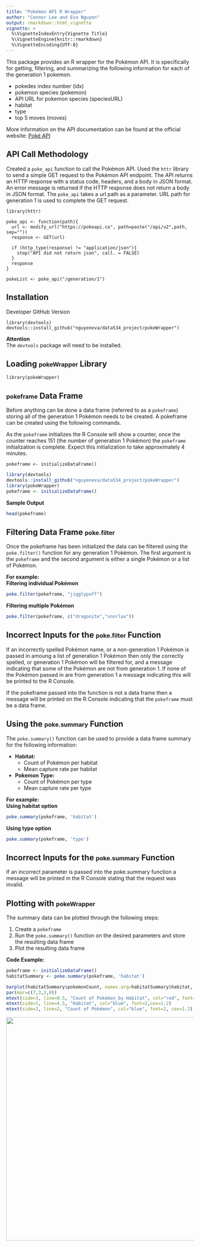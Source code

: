```yaml
---
title: "Pokémon API R Wrapper"
author: "Connor Lee and Eva Nguyen"
output: rmarkdown::html_vignette
vignette: >
  %\VignetteIndexEntry{Vignette Title}
  %\VignetteEngine{knitr::rmarkdown}
  %\VignetteEncoding{UTF-8}
---
```


This package provides an R wrapper for the Pokémon API. It is specifically for getting, filtering, and summarizing the following information for each of the generation 1 pokemon.  

  - pokedex index number (idx)
  - pokemon species (pokemon)
  - API URL for pokemon species (speciesURL)
  - habitat
  - type
  - top 5 moves (moves)    
    
More information on the API documentation can be found at the official website: [Poké API](https://pokeapi.co/)

## API Call Methodology 
Created a `poke_api` function to call the Pokémon API. Used the `httr` library to send a simple GET request to the Pokémon API endpoint. The API returns an HTTP response with a status code, headers, and a body in JSON format. An error message is returned if the HTTP response does not return a body in JSON format. The `poke_api` takes a url path as a parameter. URL path for generation 1 is used to complete the GET request. 

```
library(httr)

poke_api <- function(path){
  url <- modify_url("https://pokeapi.co", path=paste("/api/v2",path, sep=""))
  response <- GET(url)

  if (http_type(response) != "application/json"){
    stop("API did not return json", call. = FALSE)
  }
  response
}

pokeList <- poke_api("/generation/1")
```

## Installation 
Developer GitHub Version
```
library(devtools)   
devtools::install_github("nguyeneva/data534_project/pokeWrapper")
```
**Attention**  
The `devtools` package will need to be installed.

## Loading  <font size="3">pokeWrapper</font> Library
```
library(pokeWrapper)
```

## <font size="3">pokeframe</font> Data Frame
Before anything can be done a data frame (referred to as a `pokeframe`) storing all of the generation 1 Pokémon needs to be created. A pokeframe can be created using the following commands.

As the `pokeframe` initializes the R Console will show a counter, once the counter reaches 151 (the number of generation 1 Pokémon) the `pokeframe` initialization is complete. Expect this initialization to take approximately 4 minutes.
```
pokeframe <- initializeDataFrame()
```
```r
library(devtools)
devtools::install_github("nguyeneva/data534_project/pokeWrapper")
library(pokeWrapper)
pokeframe <- initializeDataFrame()
```
**Sample Output**   
```r
head(pokeframe)
```


## Filtering Data Frame <font size="3">poke.filter</font>
Once the pokeframe has been initialized the data can be filtered using the `poke.filter()` function for any generation 1 Pokémon. The first argument is the `pokeframe` and the second argument is either a single Pokémon or a list of Pokémon.  

**For example:**  
**Filtering individual Pokémon**
```r
poke.filter(pokeframe, "jigglypuff")
```

**Filtering multiple Pokémon**
```r
poke.filter(pokeframe, c("dragonite","snorlax"))
```

## Incorrect Inputs for the <font size="3">poke.filter</font> Function
If an incorrectly spelled Pokémon name, or a non-generation 1 Pokémon is passed in amoung a list of generation 1 Pokémon then only the correctly spelled, or generation 1 Pokémon will be filtered for, and a message indicating that some of the Pokémon are not from generation 1. If none of the Pokémon passed in are from generation 1 a message indicating this will be printed to the R Console.

If the pokeframe passed into the function is not a data frame then a message will be printed on the R Console indicating that the `pokeframe` must be a data frame.

## Using the <font size="3">poke.summary</font> Function
The `poke.summary()` function can be used to provide a data frame summary for the following information:

- **Habitat:**
  - Count of Pokémon per habitat
  - Mean capture rate per habitat
- **Pokemon Type:**
  - Count of Pokémon per type
  - Mean capture rate per type
  
**For example:**  
**Using habitat option**
```r
poke.summary(pokeframe, 'habitat')
```
**Using type option**
```r
poke.summary(pokeframe, 'type')
```


## Incorrect Inputs for the <font size="3">poke.summary</font> Function
If an incorrect parameter is passed into the poke.summary function a message will be printed in the R Console stating that the request was invalid.

## Plotting with <font size="3">pokeWrapper</font> 
The summary data can be plotted through the following steps:

1. Create a `pokeframe`
2. Run the `poke.summary()` function on the desired parameters and store the resulting data frame
3. Plot the resulting data frame

**Code Example:**
```r
pokeframe <- initializeDataFrame()
habitatSummary <- poke.summary(pokeframe, 'habitat')
```


```r
barplot(habitatSummary$pokemonCount, names.arg=habitatSummary$habitat, las=2,col="#FFCC33")
par(mar=c(7,3,3,0))
mtext(side=3, line=0.5, "Count of Pokémon by Habitat", col="red", font=3, cex=2)
mtext(side=1, line=4.5, "Habitat", col="blue", font=2,cex=1.2)
mtext(side=2, line=2, "Count of Pokémon", col="blue", font=2, cex=1.2)
```

<img src="habitat_summary_plot.png" width=600>

